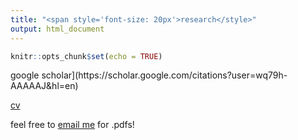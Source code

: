 ```yaml
---
title: "<span style='font-size: 20px'>research</style>"
output: html_document
---
```


```r
knitr::opts_chunk$set(echo = TRUE)
```

google scholar](https://scholar.google.com/citations?user=wq79h-AAAAAJ&hl=en)\

[cv](./cv.html)\

feel free to [email me](./contact.html) for .pdfs!\